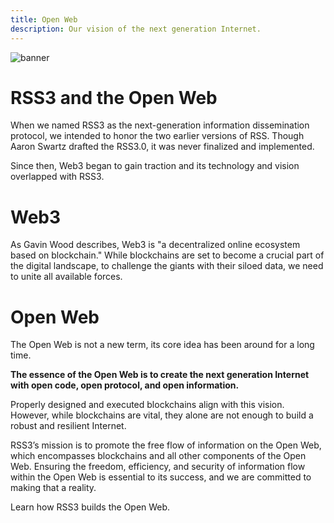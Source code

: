 ```yaml
---
title: Open Web
description: Our vision of the next generation Internet.
---
```


![banner](./assets/open-web-banner.png)

# RSS3 and the Open Web

When we named RSS3 as the next-generation information dissemination protocol, we intended to honor the two earlier versions of RSS. Though Aaron Swartz drafted the RSS3.0, it was never finalized and implemented.

Since then, Web3 began to gain traction and its technology and vision overlapped with RSS3.

# Web3

As Gavin Wood describes, Web3 is "a decentralized online ecosystem based on blockchain." While blockchains are set to become a crucial part of the digital landscape, to challenge the giants with their siloed data, we need to unite all available forces.

# Open Web

The Open Web is not a new term, its core idea has been around for a long time.

**The essence of the Open Web is to create the next generation Internet with open code, open protocol, and open information.**

Properly designed and executed blockchains align with this vision. However, while blockchains are vital, they alone are not enough to build a robust and resilient Internet.

RSS3’s mission is to promote the free flow of information on the Open Web, which encompasses blockchains and all other components of the Open Web. Ensuring the freedom, efficiency, and security of information flow within the Open Web is essential to its success, and we are committed to making that a reality.

<Callout>Learn how RSS3 builds the Open Web.</Callout>

<Cards>
  <Card
    href="/guide/core"
    title="RSS3 Network"
    description="An overview of RSS3 Network."
  />
  <Card
    href="/guide/core/whitepaper"
    title="Whitepaper"
    description="The de facto RSS3 Constitution."
  />
</Cards>

